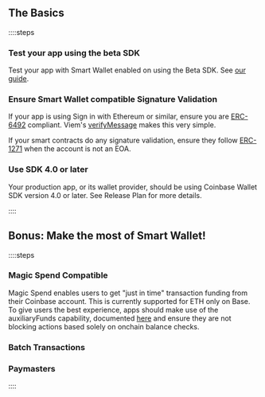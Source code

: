 ## The Basics
::::steps
### Test your app using the beta SDK
 
Test your app with Smart Wallet enabled on using the Beta SDK. See [our guide](/guides/beta).

### Ensure Smart Wallet compatible Signature Validation
 
If your app is using Sign in with Ethereum or similar, ensure you are [ERC-6492](https://eips.ethereum.org/EIPS/eip-6492) compliant. 
Viem's [verifyMessage](https://viem.sh/docs/actions/public/verifyMessage#verifymessage) makes this very simple. 

If your smart contracts do any signature validation, ensure they follow [ERC-1271](https://eips.ethereum.org/EIPS/eip-1271)
when the account is not an EOA.    

### Use SDK 4.0 or later
Your production app, or its wallet provider, should be using Coinbase Wallet SDK version 4.0 or later.
See Release Plan for more details. 

::::
## Bonus: Make the most of Smart Wallet!
::::steps
### Magic Spend Compatible
Magic Spend enables users to get "just in time" transaction funding from their Coinbase account.
This is currently supported for ETH only on Base. 
To give users the best experience, apps should make use of the auxiliaryFunds capability, 
documented [here](/features/magic-spend) and ensure they are not blocking actions based solely on onchain balance checks. 
### Batch Transactions
### Paymasters
::::